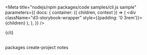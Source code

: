 
<Meta title="nodejs/npm packages/code samples/cli.js sample"
  parameters={{
    docs: {
      container: ({ children, context }) => (
        <DocsContainer context={context}>
            <div className="d3-storybook-wrapper" style={{padding: '0 3rem'}}>{children}</div>
        </DocsContainer>
      ),
    },
  }}
 />

<Description>{cli}</Description>

<br/>
<LinkTo kind="nodejs/npm packages/create-project notes"
style={{color: '#1474f3', textDecoration: 'none'}} >packages create-project notes</LinkTo>
